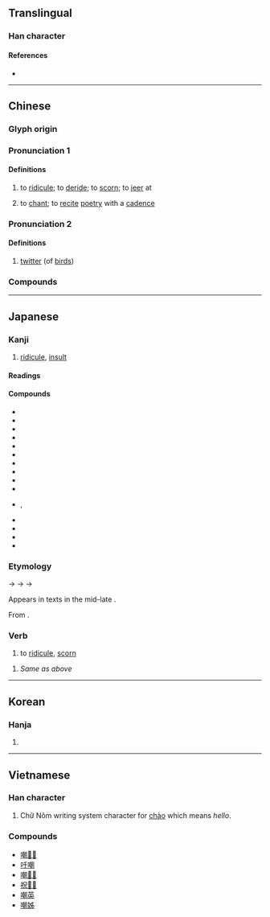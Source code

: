 {{character info/new}}
==Translingual==

===Han character===
{{Han char|rn=30|rad=口|as=12|sn=15|four=67020|canj=RJJB|ids=⿰口朝}}

====References====
* {{Han ref|kx=0207.080|dkj=04254|dj=0430.060|hdz=10681.100|uh=5632|ud=22066|bh=BC4A|bd=48202}}

----

==Chinese==
{{zh-forms|alt=謿}}

===Glyph origin===
{{Han etym}}

===Pronunciation 1===
{{zh-pron
|m=cháo,zhāo
|m_note=zhāo - literary variant
|m-s=
|c=zaau1
|c-t=
|g=
|h=pfs=
|j=
|mb=
|md=
|mn=ml:tiâu/tw:sau
|mn-t=
|w=
|x=
|mc=y
|oc=y
|cat=v
}}

====Definitions====
{{zh-hanzi}}

# to [[ridicule]]; to [[deride]]; to [[scorn]]; to [[jeer]] at
# {{lb|zh|literary}} to [[chant]]; to [[recite]] [[poetry]] with a [[cadence]]

===Pronunciation 2===
{{zh-pron
|m=zhāo
|cat=v
}}

====Definitions====
{{zh-hanzi}}

# {{lb|zh|literary}} [[twitter]] (of [[bird]]s)

===Compounds===
{{zh-der|嘲諷漫罵|弄月嘲風|嘲哳|冷譏熱嘲|嘲撥|冷嘲熱罵|嘲謔|嘲啾|嘲戲|冷嘲熱諷|嘲風詠月|嘲惹|嘲弄|嘲風弄月|嘲諷|嘲詼|嘲笑|嘲訕|嘲罵|嘲歌|自嘲|聊以解嘲|自我解嘲|譏嘲|解嘲}}

----

==Japanese==

===Kanji===
{{ja-kanji|grade=c|rs=口12}}

# [[ridicule]], [[insult]]

====Readings====
{{ja-readings
|goon=ちょう<てう
|kanon=とう<たう
|kun=あざけ-る, あざけ-り
}}

====Compounds====
{{der-top|Compounds}}
* {{ja-r|嘲花|^ちょうか}}
* {{ja-r|嘲戯|ちょうぎ}}
* {{ja-r|嘲謔|ちょうぎゃく}}
* {{ja-r|嘲%斎坊|ちょう%さいぼう}}
* {{ja-r|嘲殺|ちょうさつ}}
* {{ja-r|嘲笑|ちょうしょう}}
* {{ja-r|嘲罵|ちょうば}}
* {{ja-r|嘲風|^ちょうふう}}
* {{ja-r|嘲弄|ちょうろう}}
* {{ja-r|嘲風|^とうふう}}
* {{ja-r|解嘲|かいとう}}, {{ja-r|解嘲|かいちょう}}
* {{ja-r|自%嘲|じ%ちょう}}
* {{ja-r|侮%嘲|ぶ%ちょう}}
* {{ja-r|冷嘲|れいちょう}}
* {{ja-r|嘲%笑う|あざ%わらう}}
{{der-bottom}}

===Etymology===
{{ja-kanjitab|ちょう|yomi=goon}}
{{IPAfont|*/teu/}} → {{IPAchar|/t͡səu/}} → {{IPAchar|/t͡ɕɔː/}} → {{IPAchar|/t͡ɕoː/}}

Appears in {{m|ja|洒落本|tr={{w|sharebon}}}} texts in the mid-late {{w|Edo period}}.

From {{bor|ja|ltc|sort=ちよう|-}} {{ltc-l|嘲}}.

===Verb===
{{ja-verb|head=嘲[[す]]|ちょうす|hhira=てうす}}

# {{lb|ja|archaic|obsolete|sort=ちよう}} to [[ridicule]], [[scorn]]
#: {{syn|ja|嘲る|tr=azakeru|[[嘲弄]]する|tr2=chōrō suru|馬鹿にする|tr3=baka ni suru}}

{{ja-verb|head=嘲[[す]]|type=yo|ちょうす|hhira=てうす}}

# {{lb|ja|archaic|obsolete|sort=ちよう}} ''Same as above''

----

==Korean==

===Hanja===
{{ko-hanja|hangeul=조|rv=jo|mr=cho}}

# {{defn|lang=ko|sort=口12}}

----

==Vietnamese==

===Han character===
{{vi-hantu|[[trào]], [[chào]], [[ràu]], [[nhào]], [[rầu]], [[thều]], [[trều]]|rs=口12}}

# Chữ Nôm writing system character for [[chào]] which means ''hello''.

===Compounds===
* [[嘲𣇜𤏬]]
* [[吀嘲]]
* [[嘲𣇜𣋁]]
* [[祝𥄬𤯆]]
* [[嘲英]]
* [[嘲姊]]